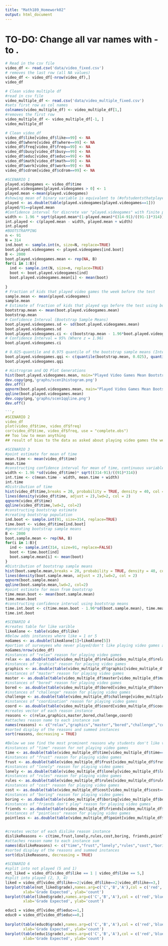 ```yaml
---
title: "Math189_Homework02"
output: html_document
---
```


# TO-DO: Change all var names with - to .

```r
# Read in the csv file 
video_df <- read.csv('data/video_fixed.csv')
# removes the last row (all NA values)
video_df <- video_df[-nrow(video_df),]
video_df
```
```r
# Clean video multiple df
#read in csv file
video_multiple_df <- read.csv('data/video_multiple_fixed.csv')
#sets first row as col names
colnames(video_multiple_df) <- video_multiple_df[1,]
#removes the first row
video_multiple_df <- video_multiple_df[-1, ] 
video_multiple_df
```

```r
# Clean video_df
video_df$like[video_df$like==99] <- NA
video_df$where[video_df$where==99] <- NA
video_df$freq[video_df$freq==99] <- NA
video_df$busy[video_df$busy==99] <- NA
video_df$educ[video_df$educ==99] <- NA
video_df$math[video_df$math==99] <- NA
video_df$work[video_df$work==99] <- NA
video_df$cdrom[video_df$cdrom==99] <- NA
```

```r
#SCENARIO 1
played.videogames <- video_df$time
played.videogames[played.videogames > 0] <- 1
played.mean <-mean(played.videogames)
#showing mean of binary variable is equivalent to (#ofstudentsthatplayed)/(#ofstudents) 
played <- as.double(table(played.videogames[played.videogames==1]))
played/91==played.mean
#Confidence interval for discrete var "played.videogames" with finite population correction
width <- 1.96 * sqrt(played.mean*(1-played.mean)*(314-91)/((91-1)*314))
int.played <- c(played.mean - width, played.mean + width)
int.played
#BOOTSTRAPPING
n <- 91
N = 314
ind.boot <- sample.int(n, size=N, replace=TRUE)
boot.played.videogames <- played.videogames[ind.boot]
B <- 2000
boot.played.videogames.mean <- rep(NA, B)
for(i in 1:B){
  ind <- sample.int(N, size=n, replace=TRUE)
  boot <- boot.played.videogames[ind]
  boot.played.videogames.mean[i] <- mean(boot)
  
}
# Fraction of kids that played video games the week before the test
sample.mean <- mean(played.videogames)
sample.mean
# Estimate of fraction of kids that played vgs before the test using bootstrap
bootstrap.mean <- mean(boot.played.videogames.mean)
bootstrap.mean
# Confidence Interval (Bootstrap Sample Means)
boot.played.videogames.sd <- sd(boot.played.videogames.mean)
boot.played.videogames.sd
boot.played.videogames.ci <- c(bootstrap.mean - 1.96*boot.played.videogames.sd, bootstrap.mean + + 1.96*boot.played.videogames.sd)
# Confidence Interval = 95% (Where z = 1.96)
boot.played.videogames.ci

# 0.025-quantile and 0.975 quantile of the bootstrap sample means (Interval Estimate)
boot.played.videogames.qqi <- c(quantile(bootstrap.mean, 0.025), quantile(bootstrap.mean, 0.975))
boot.played.videogames.qqi

# Histrogram and QQ Plot Generations
hist(boot.played.videogames.mean, main="Played Video Games Mean Bootstrap Histogram", xlab="Bootstrap Sample Mean")
dev.copy(png,'graphs/scen1histogram.png')
dev.off()
qqnorm(boot.played.videogames.mean, main="Played Video Games Mean Bootstrap QQ Plot")
qqline(boot.played.videogames.mean)
dev.copy(png,'graphs/scen1qqline.png')
dev.off()

```r
#SCENARIO 2
video_df
plot(video_df$time, video_df$freq)
cor(video_df$time, video_df$freq, use = "complete.obs")
## Too low to mean anything
## result of bias to the data as asked about playing video games the week before a midterm. 
```

```r
#SCENARIO 3
#point estimate for mean of time 
mean.time <- mean(video_df$time)
mean.time
#constructing confidence interval for mean of time, continuous variable 
width <- 1.96 *sd(video_df$time)* sqrt((314-91)/((91)*314))
int.time <- c(mean.time - width, mean.time + width)
int.time
#Distribution of time
hist(video_df$time,breaks = 20, probability = TRUE, density = 40, col = 7, border = 3)
lines(density(video_df$time, adjust = 2),lwd=2, col = 2)
qqnorm(video_df$time)
qqline(video_df$time,lwd=2, col=2)
#constructing bootstrap estimate
#creating bootstrap population
ind.boot <- sample.int(91, size=314, replace=TRUE)
time.boot <- video_df$time[ind.boot]
#generating bootstrap sample means
B <- 2000
boot.sample.mean <- rep(NA, B)
for(i in 1:B){
  ind <- sample.int(314, size=91, replace=FALSE)
  boot <- time.boot[ind]
  boot.sample.mean[i] <- mean(boot)
}
#Distribution of bootstrap sample means 
hist(boot.sample.mean,breaks = 20, probability = TRUE, density = 40, col = 7, border = 3)
lines(density(boot.sample.mean, adjust = 2),lwd=2, col = 2)
qqnorm(boot.sample.mean)
qqline(boot.sample.mean,lwd=2, col=2)
#point estimate for mean from bootstrap 
time.mean.boot <- mean(boot.sample.mean)
time.mean.boot
#constructing confidence interval using bootstrap means
time.int.boot <- c(time.mean.boot - 1.96*sd(boot.sample.mean), time.mean.boot + 1.96*sd(boot.sample.mean))
time.int.boot

```

```r
#SCENARIO 4
#creates table for like varible
likeAlone <- table(video_df$like)
#Below adds instances where like = 1 or 5
noGames <- as.double(likeAlone[1]+likeAlone[5])
#portion of surveyees who never played/don't like playing video games at all
noGames/nrow(video_df)
#instances of "relax" reason for playing video games
relax <- as.double(table(video_multiple_df$relax[video_multiple_df$relax==1]))
#instances of "grahics" reason for playing video games
graphics <- as.double(table(video_multiple_df$graphic[video_multiple_df$graphic==1]))
#instances of "master" reason for playing video games
master <- as.double(table(video_multiple_df$master[video_multiple_df$master==1]))
#instances of "bored" reason for playing video games
bored <- as.double(table(video_multiple_df$bored[video_multiple_df$bored==1]))
#instances of "challenge" reason for playing video games
challenge <- as.double(table(video_multiple_df$challenge[video_multiple_df$challenge==1]))
#instances of "coordination" reason for playing video games
coord <- as.double(table(video_multiple_df$coord[video_multiple_df$coord==1]))
#creates vector of each reason instance
reasons <- c(relax,graphics,master,bored,challenge,coord)
#attaches reason name to each instance sum
names(reasons) <- c("relax","graphics","master","bored","challenge","coord")
#sorted display of the reasons and summed instances
sort(reasons, decreasing = TRUE)

#Below we see find the most prominent reasons why students don't like vdgm.'s
#instances of "time" reason for not playing video games
time <- as.double(table(video_multiple_df$time[video_multiple_df$time==1]))
#instances of "frust" reason for playing video games
frust <- as.double(table(video_multiple_df$frust[video_multiple_df$frust==1]))
#instances of "lonely" reason for playing video games
lonely <- as.double(table(video_multiple_df$lonely[video_multiple_df$lonely==1]))
#instances of "rules" reason for playing video games
rules <- as.double(table(video_multiple_df$rules[video_multiple_df$rules==1]))
#instances of "cost" reason for playing video games
cost <- as.double(table(video_multiple_df$cost[video_multiple_df$cost==1]))
#instances of "boring" reason for playing video games
boring <- as.double(table(video_multiple_df$boring[video_multiple_df$boring==1]))
#instances of "friends don't play" reason for playing video games
friends <- as.double(table(video_multiple_df$friends[video_multiple_df$friends==1]))
#instances of "pointless" reason for playing video games
pointless <- as.double(table(video_multiple_df$point[video_multiple_df$point==1]))


#creates vector of each dislike reason instance
dislikeReasons <- c(time,frust,lonely,rules,cost,boring, friends,pointless)
#attaches reason name to each instance sum
names(dislikeReasons) <- c("time","frust","lonely","rules","cost","boring","friends","pointless")
#sorted display of the reasons and summed instances
sort(dislikeReasons, decreasing = TRUE)
```

```r
#SCENARIO 6
#split into not played (5 and 1)
not_liked = video_df[video_df$like == 1 | video_df$like == 5,]
#split into played (2, 3, 4)
liked = video_df[video_df$like==2|video_df$like==2|video_df$like==3,]
barplot(table(not_liked$grade),names.arg=c('C','B','A'),col = c('red','blue','green') ,main= 'Distribution of Grades - Not Liked', border=TRUE,
        xlab='Grade Expected', ylab='count')
barplot(table(liked$grade),names.arg=c('C','B','A'),col = c('red','blue','green') ,main= 'Distribution of Grades - Liked', border=TRUE,
        xlab='Grade Expected', ylab='count')

```

```r
educ1 = video_df[video_df$educ==1,]
educ0 = video_df[video_df$educ==0,]
   
barplot(table(educ0$grade),names.arg=c('C','B','A'),col = c('red','blue','green') ,main= 'Distribution of Grades - Not Educational', border=TRUE,
        xlab='Grade Expected', ylab='count')
barplot(table(educ1$grade),names.arg=c('C','B','A'),col = c('red','blue','green') ,main= 'Distribution of Grades - Educational', border=TRUE,
        xlab='Grade Expected', ylab='count')

```
